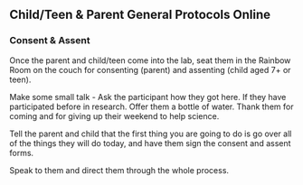 ## Child/Teen & Parent General Protocols Online

### Consent & Assent

Once the parent and child/teen come into the lab, seat them in the Rainbow Room on the couch for consenting (parent) and assenting (child aged 7+ or teen). 

Make some small talk - Ask the participant how they got here. If they have participated before in research. Offer them a bottle of water. Thank them for coming and for giving up their weekend to help science.

Tell the parent and child that the first thing you are going to do is go over all of the things they will do today, and have them sign the consent and assent forms. 

Speak to them and direct them through the whole process. 